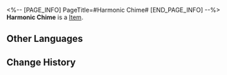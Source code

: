 <%-- [PAGE_INFO]
PageTitle=#Harmonic Chime#
[END_PAGE_INFO] --%>
{{Item Infobox
|title       = Harmonic Chime
|id          = 140362
|image       = Item Harmonic Chime.png
|type        = 
|invCategory = Missions
|rarity      = 3
|effect      = 
|description = The specialized exorcism tool created by the Ten-Lords Commission for dealing with heliobi. Ring the bell to resonate it with heliobi's illusory maze.
}}
{{Description|1=''"With resounding clarity, it purifies all directions."''}}
'''Harmonic Chime''' is a [[Item]].

==Other Languages==
{{Other Languages
|en   = Harmonic Chime
|zhs  = 同心火铃
|zht  = 同心火鈴
|ja   = 同心の火鈴
|ko   = 동심화령
|es   = Campanilla armónica
|fr   = Cloche harmonique
|ru   = Гармонический колокольчик
|th   = กระดิ่งเพลิงต้องใจ
|vi   = Chuông Lửa Đồng Tâm
|de   = Glocke der Einheit
|id   = Lonceng Harmoni
|pt   = Sino da Harmonia
}}

==Change History==
{{Change History|2.0}}